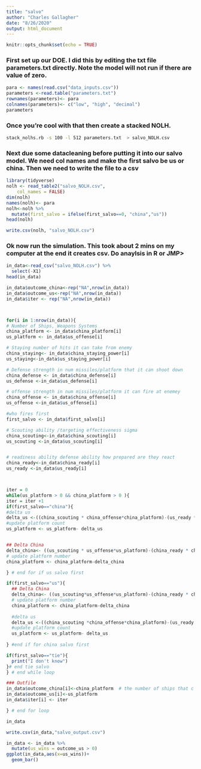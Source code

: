 ```yaml
---
title: "salvo"
author: "Charles Gallagher"
date: "8/26/2020"
output: html_document
---
```


```r
knitr::opts_chunk$set(echo = TRUE)
```

### First set up our DOE. I did this by editing the txt file parameters.txt directly. Note the model will not run if there are value of zero.

```r
para <- names(read.csv("data_inputs.csv"))
parameters <-read.table("parameters.txt")
rownames(parameters)<- para
colnames(parameters)<- c("low", "high", "decimal")
parameters

```

### Once you're cool with that then create a stacked NOLH. 

```bash
stack_nolhs.rb -s 100 -l 512 parameters.txt  > salvo_NOLH.csv
```

### Next due some datacleaning before putting it into our salvo model. We need col names and make the first salvo be us or china. Then we need to write the file to a csv

```r
library(tidyverse)
nolh <- read_table2("salvo_NOLH.csv", 
    col_names = FALSE)
dim(nolh)
names(nolh)<- para
nolh<-nolh %>% 
  mutate(first_salvo = ifelse(first_salvo==0, "china","us"))
head(nolh)

write.csv(nolh, "salvo_NOLH.csv")
```

### Ok now run the simulation. This took about 2 mins on my computer at the end it creates csv. Do anaylsis in R or JMP> 

```r
in_data<-read_csv("salvo_NOLH.csv") %>% 
  select(-X1)
head(in_data)

in_data$outcome_china<-rep("NA",nrow(in_data))
in_data$outcome_us<-rep("NA",nrow(in_data))
in_data$iter <- rep("NA",nrow(in_data))



for(i in 1:nrow(in_data)){
# Number of Ships, Weapons Systems
china_platform <- in_data$china_platform[i]
us_platform <- in_data$us_offense[i]

# Staying number of hits it can take from enemy
china_staying<- in_data$china_staying_power[i]
us_staying<-in_data$us_staying_power[i]

# Defense strength in num missiles/platform that it can shoot down
china_defense <- in_data$china_defense[i]
us_defense <-in_data$us_defense[i]

# offense strength in num missiles/platform it can fire at enemey
china_offense <- in_data$china_offense[i]
us_offense <-in_data$us_offense[i]

#who fires first 
first_salvo <- in_data$first_salvo[i]

# Scouting ability /targeting effectiveness sigma
china_scouting<-in_data$china_scouting[i]
us_scouting <-in_data$us_scouting[i]


# readiness ability defense ability how prepared are they react 
china_ready<-in_data$china_ready[i]
us_ready <-in_data$us_ready[i]



iter = 0
while(us_platform > 0 && china_platform > 0 ){
iter = iter +1  
if(first_salvo=="china"){
#delta us
delta_us <-((china_scouting * china_offense*china_platform)-(us_ready * us_defense*us_platform))/us_staying
#update platform count
us_platform <- us_platform- delta_us


## Delta China 
delta_china<- ((us_scouting * us_offense*us_platform)-(china_ready * china_defense*china_platform))/china_staying
# update platform number 
china_platform <- china_platform-delta_china

} # end for if us salvo first

if(first_salvo=="us"){
  ## Delta China 
  delta_china<- ((us_scouting*us_offense*us_platform)-(china_ready * china_defense*china_platform))/china_staying
  # update platform number 
  china_platform <- china_platform-delta_china
  
  #delta us
  delta_us <-((china_scouting *china_offense*china_platform)-(us_ready * us_defense*us_platform))/us_staying
  #update platform count
  us_platform <- us_platform- delta_us
  
} #end if for china salvo first

if(first_salvo=="tie"){
  print("I don't know")
}# end tie salvo 
} # end while loop   

### Outfile 
in_data$outcome_china[i]<-china_platform  # the number of ships that c
in_data$outcome_us[i]<-us_platform
in_data$iter[i] <- iter

} # end for loop 

in_data

write.csv(in_data,"salvo_output.csv")
```

```r
in_data <- in_data %>% 
  mutate(us_wins = outcome_us > 0)
ggplot(in_data,aes(x=us_wins))+
  geom_bar()
```

